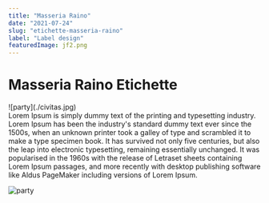 ---
title: "Masseria Raino"
date: "2021-07-24"
slug: "etichette-masseria-raino"
label: "Label design"
featuredImage: jf2.png
---
<h1>Masseria Raino Etichette</h1>
![party](./civitas.jpg)

<article>
    Lorem Ipsum is simply dummy text of the printing and typesetting industry. 
    Lorem Ipsum has been the industry's standard dummy text ever since the 1500s, 
    when an unknown printer took a galley of type and scrambled it to make a type specimen book.
    It has survived not only five centuries, but also the leap into electronic typesetting, 
    remaining essentially unchanged. It was popularised in the 1960s with the release of 
    Letraset sheets containing Lorem Ipsum passages, and more recently with desktop publishing 
    software like Aldus PageMaker including versions of Lorem Ipsum.
</article>

![party](./domus.jpg)









